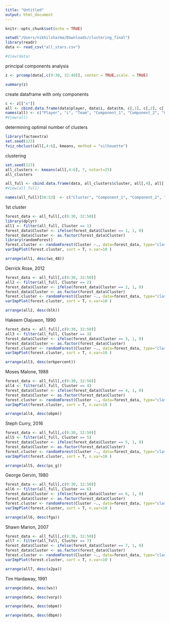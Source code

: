 ```yaml
---
title: "Untitled"
output: html_document
---
```


```r
knitr::opts_chunk$set(echo = TRUE)
```

```r
setwd("/Users/nikhilsharma/Downloads/clustering_final")
library(readr)
data <- read_csv("all_stars.csv")
```

```r
#View(data)
```
 
principal components analysis
```r
z <- prcomp(data[,c(9:30, 32:49)], center = TRUE,scale. = TRUE)

summary(z)
```

create dataframe with only components
```r
c <- z[["x"]]
all <- cbind.data.frame(data$player, data$i, data$tm, c[,1], c[,2], c[,3])
names(all) <- c("Player", "i", "Team", "Component_1", "Component_2", "Component_3")
#View(all)
```

determining optimal number of clusters
```r
library(factoextra)
set.seed(123)
fviz_nbclust(all[,4:6], kmeans, method = "silhouette")
```

clustering
```r
set.seed(123)
all_clusters <- kmeans(all[,4:6], 7, nstart=25)
all_clusters
```

```r
all_full <- cbind.data.frame(data, all_clusters$cluster, all[,4], all[,5], all[,6])
#View(all_full)
```

```r
names(all_full)[50:53]  <- c("Cluster", "Component_1", "Component_2", "Component_3")
```

1st cluster
```r
forest_data <- all_full[,c(9:30, 32:50)]
library(dplyr)
all1 <- filter(all_full, Cluster == 1)
forest_data$Cluster <- ifelse(forest_data$Cluster == 1, 1, 0)
forest_data$Cluster <- as.factor(forest_data$Cluster)
library(randomForest)
forest.cluster <- randomForest(Cluster ~., data=forest_data, type="classification")
varImpPlot(forest.cluster, sort = T, n.var=10 )
```

```r
arrange(all1, desc(ws_48))
```

Derrick Rose, 2012

```r
forest_data <- all_full[,c(9:30, 32:50)]
all2 <- filter(all_full, Cluster == 2)
forest_data$Cluster <- ifelse(forest_data$Cluster == 2, 1, 0)
forest_data$Cluster <- as.factor(forest_data$Cluster)
forest.cluster <- randomForest(Cluster ~., data=forest_data, type="classification")
varImpPlot(forest.cluster, sort = T, n.var=10 )
```

```r
arrange(all2, desc(blk))
```

Hakeem Olajuwon, 1990

```r
forest_data <- all_full[,c(9:30, 32:50)]
all3 <- filter(all_full, Cluster == 3)
forest_data$Cluster <- ifelse(forest_data$Cluster == 3, 1, 0)
forest_data$Cluster <- as.factor(forest_data$Cluster)
forest.cluster <- randomForest(Cluster ~., data=forest_data, type="classification")
varImpPlot(forest.cluster, sort = T, n.var=10 )
```

```r
arrange(all3, desc(orbpercent))
```

Moses Malone, 1988

```r
forest_data <- all_full[,c(9:30, 32:50)]
all4 <- filter(all_full, Cluster == 4)
forest_data$Cluster <- ifelse(forest_data$Cluster == 4, 1, 0)
forest_data$Cluster <- as.factor(forest_data$Cluster)
forest.cluster <- randomForest(Cluster ~., data=forest_data, type="classification")
varImpPlot(forest.cluster, sort = T, n.var=10 )
```

```r
arrange(all4, desc(obpm))
```

Steph Curry, 2016

```r
forest_data <- all_full[,c(9:30, 32:50)]
all5 <- filter(all_full, Cluster == 5)
forest_data$Cluster <- ifelse(forest_data$Cluster == 5, 1, 0)
forest_data$Cluster <- as.factor(forest_data$Cluster)
forest.cluster <- randomForest(Cluster ~., data=forest_data, type="classification")
varImpPlot(forest.cluster, sort = T, n.var=10 )
```

```r
arrange(all5, desc(ps_g))
```

George Gervin, 1980

```r
forest_data <- all_full[,c(9:30, 32:50)]
all6 <- filter(all_full, Cluster == 6)
forest_data$Cluster <- ifelse(forest_data$Cluster == 6, 1, 0)
forest_data$Cluster <- as.factor(forest_data$Cluster)
forest.cluster <- randomForest(Cluster ~., data=forest_data, type="classification")
varImpPlot(forest.cluster, sort = T, n.var=10 )
```

```r
arrange(all6, desc(fga))
```

Shawn Marion, 2007

```r
forest_data <- all_full[,c(9:30, 32:50)]
all7 <- filter(all_full, Cluster == 7)
forest_data$Cluster <- ifelse(forest_data$Cluster == 7, 1, 0)
forest_data$Cluster <- as.factor(forest_data$Cluster)
forest.cluster <- randomForest(Cluster ~., data=forest_data, type="classification")
varImpPlot(forest.cluster, sort = T, n.var=10 )
```

```r
arrange(all7, desc(x2pa))
```

Tim Hardaway, 1991

```r
arrange(data, desc(ws))
```

```r
arrange(data, desc(vorp))
```

```r
arrange(data, desc(obpm))
```

```r
arrange(data, desc(dbpm))
```

